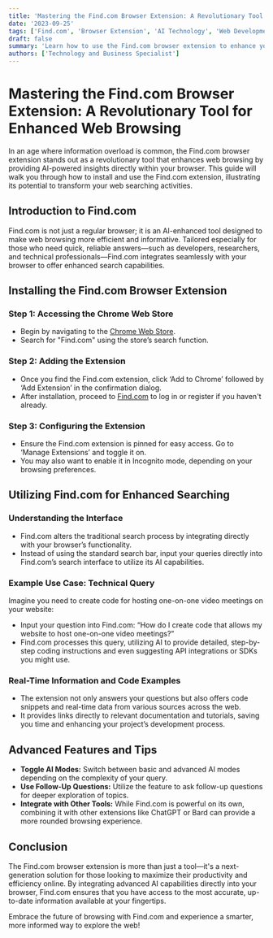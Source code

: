 ```yaml
---
title: 'Mastering the Find.com Browser Extension: A Revolutionary Tool for Enhanced Web Browsing'
date: '2023-09-25'
tags: ['Find.com', 'Browser Extension', 'AI Technology', 'Web Development']
draft: false
summary: 'Learn how to use the Find.com browser extension to enhance your web browsing experience. This guide explains how to install and use the extension effectively to get real-time, AI-powered answers to complex queries.'
authors: ['Technology and Business Specialist']
---
```


# Mastering the Find.com Browser Extension: A Revolutionary Tool for Enhanced Web Browsing

In an age where information overload is common, the Find.com browser extension stands out as a revolutionary tool that enhances web browsing by providing AI-powered insights directly within your browser. This guide will walk you through how to install and use the Find.com extension, illustrating its potential to transform your web searching activities.

## Introduction to Find.com

Find.com is not just a regular browser; it is an AI-enhanced tool designed to make web browsing more efficient and informative. Tailored especially for those who need quick, reliable answers—such as developers, researchers, and technical professionals—Find.com integrates seamlessly with your browser to offer enhanced search capabilities.

## Installing the Find.com Browser Extension

### Step 1: Accessing the Chrome Web Store

- Begin by navigating to the [Chrome Web Store](https://chrome.google.com/webstore).
- Search for "Find.com" using the store’s search function.

### Step 2: Adding the Extension

- Once you find the Find.com extension, click ‘Add to Chrome’ followed by ‘Add Extension’ in the confirmation dialog.
- After installation, proceed to [Find.com](http://find.com) to log in or register if you haven't already.

### Step 3: Configuring the Extension

- Ensure the Find.com extension is pinned for easy access. Go to ‘Manage Extensions’ and toggle it on.
- You may also want to enable it in Incognito mode, depending on your browsing preferences.

## Utilizing Find.com for Enhanced Searching

### Understanding the Interface

- Find.com alters the traditional search process by integrating directly with your browser’s functionality.
- Instead of using the standard search bar, input your queries directly into Find.com’s search interface to utilize its AI capabilities.

### Example Use Case: Technical Query

Imagine you need to create code for hosting one-on-one video meetings on your website:
- Input your question into Find.com: “How do I create code that allows my website to host one-on-one video meetings?”
- Find.com processes this query, utilizing AI to provide detailed, step-by-step coding instructions and even suggesting API integrations or SDKs you might use.

### Real-Time Information and Code Examples

- The extension not only answers your questions but also offers code snippets and real-time data from various sources across the web.
- It provides links directly to relevant documentation and tutorials, saving you time and enhancing your project’s development process.

## Advanced Features and Tips

- **Toggle AI Modes:** Switch between basic and advanced AI modes depending on the complexity of your query.
- **Use Follow-Up Questions:** Utilize the feature to ask follow-up questions for deeper exploration of topics.
- **Integrate with Other Tools:** While Find.com is powerful on its own, combining it with other extensions like ChatGPT or Bard can provide a more rounded browsing experience.

## Conclusion

The Find.com browser extension is more than just a tool—it's a next-generation solution for those looking to maximize their productivity and efficiency online. By integrating advanced AI capabilities directly into your browser, Find.com ensures that you have access to the most accurate, up-to-date information available at your fingertips.

Embrace the future of browsing with Find.com and experience a smarter, more informed way to explore the web!

